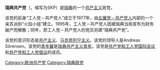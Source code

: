 {{otheruses|瑞典共产党 (消歧义)}}
{{Unreferenced|time=2022-05-13T17:07:42+00:00}}
{{共产党}}
'''瑞典共产党'''（{{lang-sv|Sveriges Kommunistiska Parti}}，缩写为SKP）是[[瑞典|瑞典]]的一个[[共产主义|共产主义]]政党。

该党的前身“工人党－共产党人”成立于1977年，由[[左翼党－共产党人|左翼党－共产党人]]内部的一个亲苏派别“火焰小组”建立。1995年，工人党－共产党人因被瑞典当局宣布为财务破产而解散；同年，原工人党－共产党人的党员另建“瑞典共产党”。

该党的意识形态是[[共产主义|共产主义]]、[[马克思列宁主义|马克思列宁主义]]。该党的领导人是Andreas Sörensen。该党的[[青年翼|青年翼]]是[[瑞典共产主义青年|瑞典共产主义青年]]。该党是[[共产党和工人党国际会议|共产党和工人党国际会议]]和[[共产党和工人党倡议|共产党和工人党倡议]]的成员。

{{欧洲的共产党}}

[[Category:欧洲共产党|Category:欧洲共产党]]
[[Category:瑞典政党|Category:瑞典政党]]